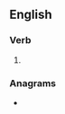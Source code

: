 ==English==

===Verb===
{{head|en|verb form}}

# {{present participle of|en|pulp|nocat=1}}

===Anagrams===
* {{anagrams|en|a=gilnppu|pupling}}